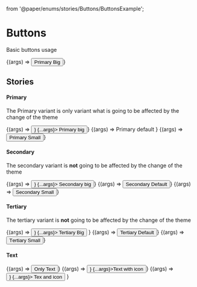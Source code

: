   from '@paper/enums/stories/Buttons/ButtonsExample';

<Meta title="Buttons/Regular" />


# Buttons
Basic buttons usage

<Canvas>
  <Story
    name="Default button"
    argTypes={{
      theme: {
        control: {
          type: 'select',
          options: ['light', 'kazam'],
        },
      }
    }}
    args={{
      theme: 'light',
      variant: BUTTON_VARIANT.PRIMARY,
      size: BUTTON_SIZE.BIG,
      fullWidth: false,
      disabled: false,
    }}
  >
    {(args) => <Button {...args}>Primary Big</Button>}
  </Story>
</Canvas>

<ArgsTable story="Default button"/>

## Stories

#### Primary

The Primary variant is only variant what is  going to be affected by the change of the theme

<Canvas>
  <Story
    name="Primary button big"
    argTypes={{
      theme: {
        control: {
          type: 'select',
          options: ['light', 'kazam'],
        },
      }
    }}
    args={{
      theme: 'light',
      variant: BUTTON_VARIANT.PRIMARY,
      size: BUTTON_SIZE.BIG
    }}
  >
    {(args) => <Button
      endIcon={<Icon icon={ICON.BOARD} color={ICONS_COLOR.DARK} size={ICONS_SIZE.SMALL} />}
      {...args}>
      Primary big
    </Button>}
  </Story>
  <Story
    name="Primary button default"
    argTypes={{
      theme: {
        control: {
          type: 'select',
          options: ['light', 'kazam'],
        },
      }
    }}
    args={{
      theme: 'light',
      variant: BUTTON_VARIANT.PRIMARY,
      size: BUTTON_SIZE.DEFAULT
    }}
  >
    {(args) => <Button{...args}>Primary default </Button>}
  </Story>
  <Story
    name="Primary button small"
    argTypes={{
      theme: {
        control: {
        type: 'select',
        options: ['light', 'kazam'],
        },
      }
    }}
    args={{
      theme: 'light',
      variant: BUTTON_VARIANT.PRIMARY,
      size: BUTTON_SIZE.SMALL
    }}
  >
    {(args) => <Button {...args}>Primary Small</Button>}
  </Story>
</Canvas>

#### Secondary

The secondary variant is **not** going to be affected by the change of the theme

<Canvas>
  <Story
    name="Secondary button big"
    argTypes={{
      theme: {
        control: {
          type: 'select',
          options: ['light', 'kazam'],
        },
      }
    }}
    args={{
      theme: 'light',
      variant: BUTTON_VARIANT.SECONDARY,
      size: BUTTON_SIZE.BIG
    }}
  >
    {(args) => <Button
      startIcon={<Icon icon={ICON.PLUS} color={ICONS_COLOR.DARK} size={ICONS_SIZE.SMALL} />}
      {...args}>
      Secondary big
    </Button>}
  </Story>
  <Story
  name="Secondary button default"
    argTypes={{
      theme: {
        control: {
          type: 'select',
          options: ['light', 'kazam'],
        },
      }
    }}
    args={{
      theme: 'light',
      variant: BUTTON_VARIANT.SECONDARY,
      size: BUTTON_SIZE.DEFAULT
    }}
  >
    {(args) => <Button
      {...args}>
      Secondary Default
    </Button>}
  </Story>
  <Story
    name="Secondary button small"
    argTypes={{
      theme: {
        control: {
          type: 'select',
          options: ['light', 'kazam'],
        },
      }
    }}
    args={{
      theme: 'light',
      variant: BUTTON_VARIANT.SECONDARY,
      size: BUTTON_SIZE.SMALL
    }}
  >
    {(args) => <Button {...args}>Secondary Small</Button>}
  </Story>
</Canvas>

#### Tertiary

The tertiary variant is **not** going to be affected by the change of the theme

<Canvas>
  <Story
    name="Tertiary button big"
    argTypes={{
      theme: {
        control: {
          type: 'select',
          options: ['light', 'kazam'],
        },
      }
    }}
    args={{
      theme: 'light',
      variant: BUTTON_VARIANT.TERTIARY,
      size: BUTTON_SIZE.BIG
    }}
  >
    {(args) => <Button
      endIcon={<Icon icon={ICON.ARROW_UP} color={ICONS_COLOR.DARK} size={ICONS_SIZE.SMALL} />}
      {...args}>
      Tertiary Big</Button>
    }
  </Story>
  <Story
    name="Тertiary button default"
    argTypes={{
      theme: {
        control: {
          type: 'select',
          options: ['light', 'kazam'],
        },
      }
    }}
    args={{
      theme: 'light',
      variant: BUTTON_VARIANT.TERTIARY,
      size: BUTTON_SIZE.DEFAULT
    }}
  >
    {(args) => <Button {...args}>Tertiary Default</Button>}
  </Story>
  <Story
    name="Тertiary button small"
    argTypes={{
      theme: {
        control: {
        type: 'select',
          options: ['light', 'kazam'],
        },
      }
    }}
    args={{
      theme: 'light',
      variant: BUTTON_VARIANT.TERTIARY,
      size: BUTTON_SIZE.SMALL
    }}
  >
    {(args) => <Button {...args}>Тertiary Small</Button>}
  </Story>
</Canvas>


#### Text
  <Canvas>
    <Story
      name="Text button big"
      argTypes={{
        theme: {
        control: {
            type: 'select',
            options: ['light', 'kazam'],
          },
        }
      }}
    >
      {(args) => <Button {...args}>Only Text</Button>}
    </Story>
    <Story
      name="Text button icon start"
      argTypes={{
        theme: {
          control: {
            type: 'select',
            options: ['light', 'kazam'],
          },
        }
      }}
    >
      {(args) => <Button startIcon={<Icon icon={ICON.PLUS} color={ICONS_COLOR.DARK} size={ICONS_SIZE.SMALL} />} {...args}>Text with icon</Button>}
    </Story>
    <Story
      name="Text button icon end"
      argTypes={{
        theme: {
          control: {
            type: 'select',
            options: ['light', 'kazam'],
          },
        }
      }}
    >
      {(args) => <Button
        endIcon={<Icon icon={ICON.BOARD} color={ICONS_COLOR.DARK} size={ICONS_SIZE.SMALL} />}
        {...args}>
        Tex and icon</Button>
      }
    </Story>
  </Canvas>

